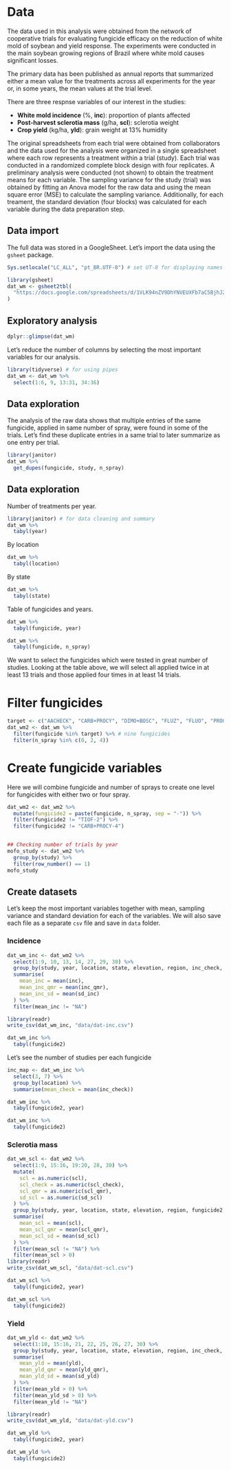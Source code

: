 # Data 

The data used in this analysis were obtained from the network of cooperative trials for evaluating fungicide efficacy on the reduction of white mold of soybean and yield response. The experiments were conducted in the main soybean growing regions of Brazil where white mold causes significant losses. 

The primary data has been published as annual reports that summarized either a mean value for the treatments across all experiments for the year or, in some years, the mean values at the trial level. 

There are three respnse variables of our interest in the studies:

- **White mold incidence** (%, **inc**): proportion of plants affected
- **Post-harvest sclerotia mass** (g/ha, **scl**): sclerotia weight
- **Crop yield** (kg/ha, **yld**): grain weight at 13% humidity

The original spreadsheets from each trial were obtained from collaborators and the data used for the analysis were organized in a single spreadsheet where each row represents a treatment within a trial (study). Each trial was conducted in a randomized complete block design with four replicates. A preliminary analysis were conducted (not shown) to obtain the treatment means for each variable. The sampling variance for the study (trial) was obtained by fitting an Anova model for the raw data and using the mean square error (MSE) to calculate the sampling variance. Additionally, for each treament, the standard deviation (four blocks) was calculated for each variable during the data preparation step. 

## Data import 

The full data was stored in a GoogleSheet. Let's import the data using the `gsheet` package.

```r
Sys.setlocale("LC_ALL", "pt_BR.UTF-8") # set UT-8 for displaying names correctly

library(gsheet)
dat_wm <- gsheet2tbl(
  "https://docs.google.com/spreadsheets/d/1VLK94nZV9DhYNVEUXFb7aC5BjhJ21FYfLf8crj5m-a8/edit?usp=sharing"
)
```

## Exploratory analysis


```r
dplyr::glimpse(dat_wm)
```

Let's reduce the number of columns by selecting the most important variables for our analysis.

```r
library(tidyverse) # for using pipes
dat_wm <- dat_wm %>%
  select(1:6, 9, 13:31, 34:36)
```


## Data exploration

The analysis of the raw data shows that multiple entries of the same fungicide, applied in same number of spray, were found in some of the trials. Let's find these duplicate entries in a same trial to later summarize as one entry per trial.

```r
library(janitor)
dat_wm %>%
  get_dupes(fungicide, study, n_spray)
```



## Data exploration

Number of treatments per year.

```r
library(janitor) # for data cleaning and summary
dat_wm %>%
  tabyl(year)
```

By location

```r
dat_wm %>%
  tabyl(location)
```


By state

```r
dat_wm %>%
  tabyl(state)
```


Table of fungicides and years.

```r
dat_wm %>%
  tabyl(fungicide, year)
```

```r
dat_wm %>%
  tabyl(fungicide, n_spray)
```

We want to select the fungicides which were tested in great number of studies. Looking at the table above, we will select all applied twice in at least 13 trials and those applied four times in at least 14 trials.


# Filter fungicides

```r
target <- c("AACHECK", "CARB+PROCY", "DIMO+BOSC", "FLUZ", "FLUO", "PROCY", "TIOF")
dat_wm2 <- dat_wm %>%
  filter(fungicide %in% target) %>% # nine fungicides
  filter(n_spray %in% c(0, 2, 4))
```

# Create fungicide variables

Here we will combine fungicide and number of sprays to create one level for fungicides with either two or four spray. 

```r
dat_wm2 <- dat_wm2 %>%
  mutate(fungicide2 = paste(fungicide, n_spray, sep = "-")) %>%
  filter(fungicide2 != "TIOF-2") %>%
  filter(fungicide2 != "CARB+PROCY-4")


## Checking number of trials by year
mofo_study <- dat_wm2 %>%
  group_by(study) %>%
  filter(row_number() == 1)
mofo_study
```


## Create datasets

Let's keep the most important variables together with mean, sampling variance and standard deviation for each of the variables. We will also save each file as a separate `csv` file and save in `data` folder.

### Incidence 

```r
dat_wm_inc <- dat_wm2 %>%
  select(1:9, 10, 13, 14, 27, 29, 30) %>%
  group_by(study, year, location, state, elevation, region, inc_check, fungicide2, design_inc) %>%
  summarise(
    mean_inc = mean(inc),
    mean_inc_qmr = mean(inc_qmr),
    mean_inc_sd = mean(sd_inc)
  ) %>%
  filter(mean_inc != "NA")

library(readr)
write_csv(dat_wm_inc, "data/dat-inc.csv")

dat_wm_inc %>%
  tabyl(fungicide2)
```

Let's see the number of studies per each fungicide

```r

inc_map <- dat_wm_inc %>%
  select(3, 7) %>%
  group_by(location) %>%
  summarise(mean_check = mean(inc_check))

dat_wm_inc %>%
  tabyl(fungicide2, year)

dat_wm_inc %>%
  tabyl(fungicide2)
```



### Sclerotia mass


```r

dat_wm_scl <- dat_wm2 %>%
  select(1:9, 15:16, 19:20, 28, 30) %>%
  mutate(
    scl = as.numeric(scl),
    scl_check = as.numeric(scl_check),
    scl_qmr = as.numeric(scl_qmr),
    sd_scl = as.numeric(sd_scl)
  ) %>%
  group_by(study, year, location, state, elevation, region, fungicide2, inc_check, scl_check, design_scl) %>%
  summarise(
    mean_scl = mean(scl),
    mean_scl_qmr = mean(scl_qmr),
    mean_scl_sd = mean(sd_scl)
  ) %>%
  filter(mean_scl != "NA") %>%
  filter(mean_scl > 0)
library(readr)
write_csv(dat_wm_scl, "data/dat-scl.csv")
```



```r
dat_wm_scl %>%
  tabyl(fungicide2, year)

dat_wm_scl %>%
  tabyl(fungicide2)
```

### Yield


```r
dat_wm_yld <- dat_wm2 %>%
  select(1:10, 15:16, 21, 22, 25, 26, 27, 30) %>%
  group_by(study, year, location, state, elevation, region, inc_check, inc, scl_check, scl, yld_check, design_yld, fungicide2) %>%
  summarise(
    mean_yld = mean(yld),
    mean_yld_qmr = mean(yld_qmr),
    mean_yld_sd = mean(sd_yld)
  ) %>%
  filter(mean_yld > 0) %>%
  filter(mean_yld_sd > 0) %>%
  filter(mean_yld != "NA")

library(readr)
write_csv(dat_wm_yld, "data/dat-yld.csv")
```



```r
dat_wm_yld %>%
  tabyl(fungicide2, year)

dat_wm_yld %>%
  tabyl(fungicide2)
```






